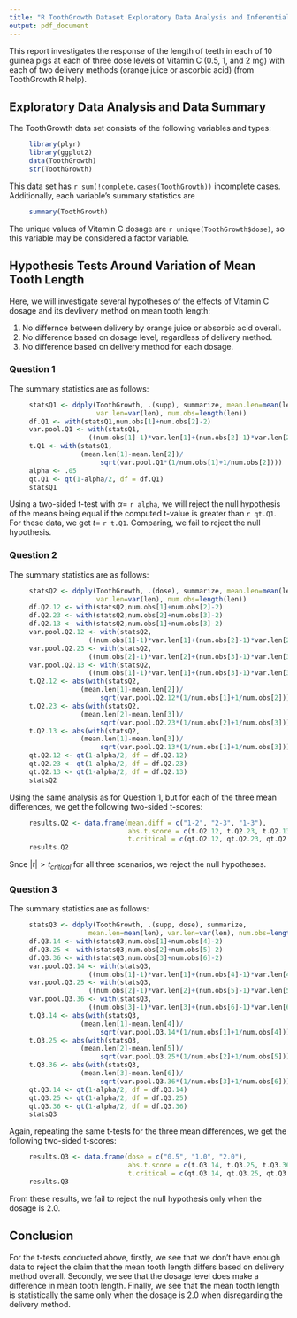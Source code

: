 ```yaml
---
title: "R ToothGrowth Dataset Exploratory Data Analysis and Inferential Study"
output: pdf_document
---
```


This report investigates the response of the length of teeth in each of 10 guinea pigs at each of three dose levels of Vitamin C (0.5, 1, and 2 mg) with each of two delivery methods (orange juice or ascorbic acid) (from ToothGrowth R help).

## Exploratory Data Analysis and Data Summary
The ToothGrowth data set consists of the following variables and types:
``` r
     library(plyr)
     library(ggplot2)
     data(ToothGrowth)
     str(ToothGrowth)
```
This data set has `r sum(!complete.cases(ToothGrowth))` incomplete cases.  Additionally, each variable's summary statistics are
``` r
     summary(ToothGrowth)
```
The unique values of Vitamin C dosage are `r unique(ToothGrowth$dose)`, so this variable may be considered a factor variable.

## Hypothesis Tests Around Variation of Mean Tooth Length
Here, we will investigate several hypotheses of the effects of Vitamin C dosage and its devlivery method on mean tooth length:

1. No differnce between delivery by orange juice or absorbic acid overall.
2. No difference based on dosage level, regardless of delivery method.
3. No difference based on delivery method for each dosage.

### Question 1
The summary statistics are as follows:
```r
     statsQ1 <- ddply(ToothGrowth, .(supp), summarize, mean.len=mean(len),
                      var.len=var(len), num.obs=length(len))
     df.Q1 <- with(statsQ1,num.obs[1]+num.obs[2]-2)
     var.pool.Q1 <- with(statsQ1,
                    ((num.obs[1]-1)*var.len[1]+(num.obs[2]-1)*var.len[2])/df.Q1)
     t.Q1 <- with(statsQ1,
                  (mean.len[1]-mean.len[2])/
                       sqrt(var.pool.Q1*(1/num.obs[1]+1/num.obs[2])))
     alpha <- .05
     qt.Q1 <- qt(1-alpha/2, df = df.Q1)
     statsQ1
```
Using a two-sided t-test with $\alpha =$ `r alpha`, we will reject the null hypothesis of the means being equal if the computed t-value is greater than `r qt.Q1`.  For these data, we get $t =$ `r t.Q1`.  Comparing, we fail to reject the null hypothesis.

### Question 2
The summary statistics are as follows:
```r
     statsQ2 <- ddply(ToothGrowth, .(dose), summarize, mean.len=mean(len),
                      var.len=var(len), num.obs=length(len))
     df.Q2.12 <- with(statsQ2,num.obs[1]+num.obs[2]-2)
     df.Q2.23 <- with(statsQ2,num.obs[2]+num.obs[3]-2)
     df.Q2.13 <- with(statsQ2,num.obs[1]+num.obs[3]-2)     
     var.pool.Q2.12 <- with(statsQ2,
                    ((num.obs[1]-1)*var.len[1]+(num.obs[2]-1)*var.len[2])/df.Q2.12)
     var.pool.Q2.23 <- with(statsQ2,
                    ((num.obs[2]-1)*var.len[2]+(num.obs[3]-1)*var.len[3])/df.Q2.23)
     var.pool.Q2.13 <- with(statsQ2,
                    ((num.obs[1]-1)*var.len[1]+(num.obs[3]-1)*var.len[3])/df.Q2.13)
     t.Q2.12 <- abs(with(statsQ2,
                  (mean.len[1]-mean.len[2])/
                       sqrt(var.pool.Q2.12*(1/num.obs[1]+1/num.obs[2]))))
     t.Q2.23 <- abs(with(statsQ2,
                  (mean.len[2]-mean.len[3])/
                       sqrt(var.pool.Q2.23*(1/num.obs[2]+1/num.obs[3]))))
     t.Q2.13 <- abs(with(statsQ2,
                  (mean.len[1]-mean.len[3])/
                       sqrt(var.pool.Q2.13*(1/num.obs[1]+1/num.obs[3]))))
     qt.Q2.12 <- qt(1-alpha/2, df = df.Q2.12)
     qt.Q2.23 <- qt(1-alpha/2, df = df.Q2.23)
     qt.Q2.13 <- qt(1-alpha/2, df = df.Q2.13)    
     statsQ2
```
Using the same analysis as for Question 1, but for each of the three mean differences, we get the following two-sided t-scores:
```r
     results.Q2 <- data.frame(mean.diff = c("1-2", "2-3", "1-3"),
                              abs.t.score = c(t.Q2.12, t.Q2.23, t.Q2.13),
                              t.critical = c(qt.Q2.12, qt.Q2.23, qt.Q2.13))
     results.Q2
```
Snce $|t|>t_{critical}$ for all three scenarios, we reject the null hypotheses.

### Question 3
The summary statistics are as follows:
``` r
     statsQ3 <- ddply(ToothGrowth, .(supp, dose), summarize, 
                    mean.len=mean(len), var.len=var(len), num.obs=length(len))
     df.Q3.14 <- with(statsQ3,num.obs[1]+num.obs[4]-2)
     df.Q3.25 <- with(statsQ3,num.obs[2]+num.obs[5]-2)
     df.Q3.36 <- with(statsQ3,num.obs[3]+num.obs[6]-2)     
     var.pool.Q3.14 <- with(statsQ3,
                    ((num.obs[1]-1)*var.len[1]+(num.obs[4]-1)*var.len[4])/df.Q3.14)
     var.pool.Q3.25 <- with(statsQ3,
                    ((num.obs[2]-1)*var.len[2]+(num.obs[5]-1)*var.len[5])/df.Q3.25)
     var.pool.Q3.36 <- with(statsQ3,
                    ((num.obs[3]-1)*var.len[3]+(num.obs[6]-1)*var.len[6])/df.Q3.36)
     t.Q3.14 <- abs(with(statsQ3,
                  (mean.len[1]-mean.len[4])/
                       sqrt(var.pool.Q3.14*(1/num.obs[1]+1/num.obs[4]))))
     t.Q3.25 <- abs(with(statsQ3,
                  (mean.len[2]-mean.len[5])/
                       sqrt(var.pool.Q3.25*(1/num.obs[2]+1/num.obs[5]))))
     t.Q3.36 <- abs(with(statsQ3,
                  (mean.len[3]-mean.len[6])/
                       sqrt(var.pool.Q3.36*(1/num.obs[3]+1/num.obs[6]))))
     qt.Q3.14 <- qt(1-alpha/2, df = df.Q3.14)
     qt.Q3.25 <- qt(1-alpha/2, df = df.Q3.25)
     qt.Q3.36 <- qt(1-alpha/2, df = df.Q3.36)    
     statsQ3
```
Again, repeating the same t-tests for the three mean differences, we get the following two-sided t-scores:
```r
     results.Q3 <- data.frame(dose = c("0.5", "1.0", "2.0"),
                              abs.t.score = c(t.Q3.14, t.Q3.25, t.Q3.36),
                              t.critical = c(qt.Q3.14, qt.Q3.25, qt.Q3.36))
     results.Q3
```
From these results, we fail to reject the null hypothesis only when the dosage is 2.0.

## Conclusion
For the t-tests conducted above, firstly, we see that we don't have enough data to reject the claim that the mean tooth length differs based on delivery method overall.  Secondly, we see that the dosage level does make a difference in mean tooth length.  Finally, we see that the mean tooth length is statistically the same only when the dosage is 2.0 when disregarding the delivery method.

